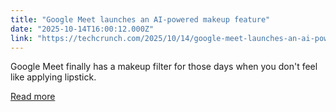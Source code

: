 ```yaml
---
title: "Google Meet launches an AI-powered makeup feature"
date: "2025-10-14T16:00:12.000Z"
link: "https://techcrunch.com/2025/10/14/google-meet-launches-an-ai-powered-makeup-feature/"
---
```


Google Meet finally has a makeup filter for those days when you don't feel like applying lipstick. 

[Read more](https://techcrunch.com/2025/10/14/google-meet-launches-an-ai-powered-makeup-feature/)
